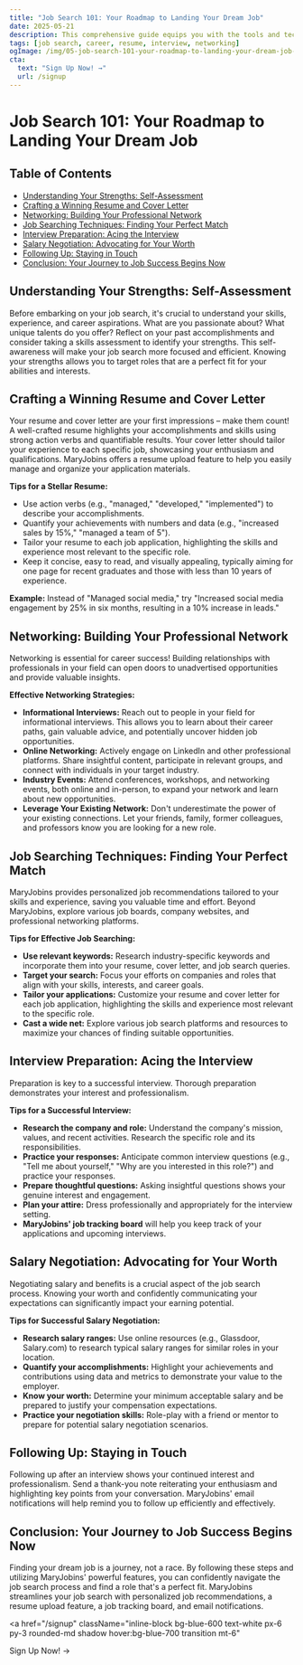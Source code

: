 ```yaml
---
title: "Job Search 101: Your Roadmap to Landing Your Dream Job"
date: 2025-05-21
description: This comprehensive guide equips you with the tools and techniques to confidently navigate your job search.  Learn how to understand your strengths, craft a winning resume and cover letter, network effectively, and ace the interview process.  MaryJobins is here to help every step of the way!
tags: [job search, career, resume, interview, networking]
ogImage: /img/05-job-search-101-your-roadmap-to-landing-your-dream-job-preview.png
cta:
  text: "Sign Up Now! →"
  url: /signup
---
```


# Job Search 101: Your Roadmap to Landing Your Dream Job

<nav className="mb-8 border-b pb-4">
  <h2 className="text-lg font-semibold">Table of Contents</h2>
  <ul className="list-disc list-inside text-blue-600 space-y-1">
    <li><a href="#understanding-your-strengths-self-assessment">Understanding Your Strengths: Self-Assessment</a></li>
    <li><a href="#crafting-a-winning-resume-and-cover-letter">Crafting a Winning Resume and Cover Letter</a></li>
    <li><a href="#networking-building-your-professional-network">Networking: Building Your Professional Network</a></li>
    <li><a href="#job-searching-techniques-finding-your-perfect-match">Job Searching Techniques: Finding Your Perfect Match</a></li>
    <li><a href="#interview-preparation-acing-the-interview">Interview Preparation: Acing the Interview</a></li>
    <li><a href="#salary-negotiation-advocating-for-your-worth">Salary Negotiation: Advocating for Your Worth</a></li>
    <li><a href="#following-up-staying-in-touch">Following Up: Staying in Touch</a></li>
    <li><a href="#conclusion-your-journey-to-job-success-begins-now">Conclusion: Your Journey to Job Success Begins Now</a></li>
  </ul>
</nav>

## <span id="understanding-your-strengths-self-assessment">Understanding Your Strengths: Self-Assessment</span>

Before embarking on your job search, it's crucial to understand your skills, experience, and career aspirations.  What are you passionate about? What unique talents do you offer? Reflect on your past accomplishments and consider taking a skills assessment to identify your strengths. This self-awareness will make your job search more focused and efficient.  Knowing your strengths allows you to target roles that are a perfect fit for your abilities and interests.


## <span id="crafting-a-winning-resume-and-cover-letter">Crafting a Winning Resume and Cover Letter</span>

Your resume and cover letter are your first impressions – make them count! A well-crafted resume highlights your accomplishments and skills using strong action verbs and quantifiable results. Your cover letter should tailor your experience to each specific job, showcasing your enthusiasm and qualifications. MaryJobins offers a resume upload feature to help you easily manage and organize your application materials.

**Tips for a Stellar Resume:**

* Use action verbs (e.g., "managed," "developed," "implemented") to describe your accomplishments.
* Quantify your achievements with numbers and data (e.g., "increased sales by 15%," "managed a team of 5").
* Tailor your resume to each job application, highlighting the skills and experience most relevant to the specific role.
* Keep it concise, easy to read, and visually appealing, typically aiming for one page for recent graduates and those with less than 10 years of experience.

**Example:** Instead of "Managed social media," try "Increased social media engagement by 25% in six months, resulting in a 10% increase in leads."


## <span id="networking-building-your-professional-network">Networking: Building Your Professional Network</span>

Networking is essential for career success! Building relationships with professionals in your field can open doors to unadvertised opportunities and provide valuable insights.  

**Effective Networking Strategies:**

* **Informational Interviews:** Reach out to people in your field for informational interviews. This allows you to learn about their career paths, gain valuable advice, and potentially uncover hidden job opportunities.
* **Online Networking:** Actively engage on LinkedIn and other professional platforms.  Share insightful content, participate in relevant groups, and connect with individuals in your target industry.
* **Industry Events:** Attend conferences, workshops, and networking events, both online and in-person, to expand your network and learn about new opportunities.
* **Leverage Your Existing Network:** Don't underestimate the power of your existing connections.  Let your friends, family, former colleagues, and professors know you are looking for a new role.


## <span id="job-searching-techniques-finding-your-perfect-match">Job Searching Techniques: Finding Your Perfect Match</span>

MaryJobins provides personalized job recommendations tailored to your skills and experience, saving you valuable time and effort. Beyond MaryJobins, explore various job boards, company websites, and professional networking platforms.  

**Tips for Effective Job Searching:**

* **Use relevant keywords:** Research industry-specific keywords and incorporate them into your resume, cover letter, and job search queries.
* **Target your search:** Focus your efforts on companies and roles that align with your skills, interests, and career goals.
* **Tailor your applications:** Customize your resume and cover letter for each job application, highlighting the skills and experience most relevant to the specific role.
* **Cast a wide net:** Explore various job search platforms and resources to maximize your chances of finding suitable opportunities.


## <span id="interview-preparation-acing-the-interview">Interview Preparation: Acing the Interview</span>

Preparation is key to a successful interview. Thorough preparation demonstrates your interest and professionalism.

**Tips for a Successful Interview:**

* **Research the company and role:** Understand the company's mission, values, and recent activities. Research the specific role and its responsibilities.
* **Practice your responses:** Anticipate common interview questions (e.g., "Tell me about yourself," "Why are you interested in this role?") and practice your responses.
* **Prepare thoughtful questions:** Asking insightful questions shows your genuine interest and engagement.
* **Plan your attire:** Dress professionally and appropriately for the interview setting.
* **MaryJobins' job tracking board** will help you keep track of your applications and upcoming interviews.


## <span id="salary-negotiation-advocating-for-your-worth">Salary Negotiation: Advocating for Your Worth</span>

Negotiating salary and benefits is a crucial aspect of the job search process.  Knowing your worth and confidently communicating your expectations can significantly impact your earning potential.

**Tips for Successful Salary Negotiation:**

* **Research salary ranges:** Use online resources (e.g., Glassdoor, Salary.com) to research typical salary ranges for similar roles in your location.
* **Quantify your accomplishments:** Highlight your achievements and contributions using data and metrics to demonstrate your value to the employer.
* **Know your worth:** Determine your minimum acceptable salary and be prepared to justify your compensation expectations.
* **Practice your negotiation skills:** Role-play with a friend or mentor to prepare for potential salary negotiation scenarios.


## <span id="following-up-staying-in-touch">Following Up: Staying in Touch</span>

Following up after an interview shows your continued interest and professionalism.  Send a thank-you note reiterating your enthusiasm and highlighting key points from your conversation.  MaryJobins' email notifications will help remind you to follow up efficiently and effectively.


## <span id="conclusion-your-journey-to-job-success-begins-now">Conclusion: Your Journey to Job Success Begins Now</span>

Finding your dream job is a journey, not a race. By following these steps and utilizing MaryJobins' powerful features, you can confidently navigate the job search process and find a role that's a perfect fit.  MaryJobins streamlines your job search with personalized job recommendations, a resume upload feature, a job tracking board, and email notifications.

<a
  href="/signup"
  className="inline-block bg-blue-600 text-white px-6 py-3 rounded-md shadow hover:bg-blue-700 transition mt-6"
>
  Sign Up Now! →
</a>